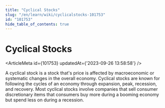 ```yaml
---
title: "Cyclical Stocks"
slug: "/en/learn/wiki/cyclicalstocks-101753"
id: "101753"
hide_table_of_contents: true
---
```



# Cyclical Stocks

<ArticleMeta id={101753} updatedAt={'2023-09-26 13:58:58'} />
<div className='border-solid border-b border-t-0 my-4 border-[var(--ifm-color-gray-300)]' />

A cyclical stock is a stock that's price is affected by macroeconomic or systematic changes in the overall economy. Cyclical stocks are known for following the cycles of an economy through expansion, peak, recession, and recovery. Most cyclical stocks involve companies that sell consumer discretionary items that consumers buy more during a booming economy but spend less on during a recession.
